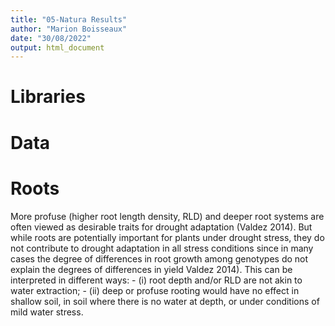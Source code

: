 ```yaml
---
title: "05-Natura Results"
author: "Marion Boisseaux"
date: "30/08/2022"
output: html_document
---
```


# Libraries

# Data

# Roots

More profuse (higher root length density, RLD) and deeper root systems are often viewed as desirable traits for drought adaptation (Valdez 2014). But while roots are potentially important for plants under drought stress, they do not contribute to drought adaptation in all stress conditions since in many cases the degree of differences in root growth among genotypes do not explain the degrees of differences in yield Valdez 2014). This can be interpreted in different ways: 
- (i) root depth and/or RLD are not akin to water extraction; 
- (ii) deep or profuse rooting would have no effect in shallow soil, in soil where
there is no water at depth, or under conditions of mild water stress. 



